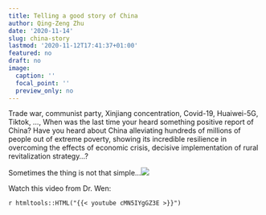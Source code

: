 ```yaml
---
title: Telling a good story of China
author: Qing-Zeng Zhu
date: '2020-11-14'
slug: china-story
lastmod: '2020-11-12T17:41:37+01:00'
featured: no
draft: no
image:
  caption: ''
  focal_point: ''
  preview_only: no
---
```


Trade war, communist party, Xinjiang concentration, Covid-19, Huaiwei-5G, Tiktok, ..., When was the last time your heard something positive report of China? Have you heard about China alleviating hundreds of millions of people out of extreme poverty, showing its incredible  resilience in overcoming the effects of economic crisis, decisive implementation of rural revitalization strategy...? 

Sometimes the thing is not that simple...![](/blog/2020-11-12-china-story/feasured.JPG)

Watch this video from Dr. Wen:

`r htmltools::HTML("{{< youtube cMN5IYgGZ3E >}}")`



